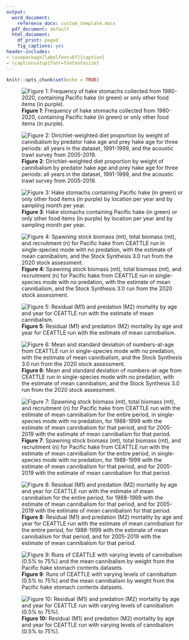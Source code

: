 ```yaml
---
output:
  word_document: 
    reference_docx: custom_template.docx
  pdf_document: default
  html_document:
    df_print: paged
    fig_captions: yes
header-includes:
- \usepackage[labelfont=bf]{caption}
- \captionsetup{font=footnotesize}
---
```


```r
knitr::opts_chunk$set(echo = TRUE)
```


![**Figure 1**: Frequency of hake stomachs collected from 1980-2020, containing Pacific hake (in green) or only other food items (in purple).](./plots/diet/hake_cannibalism.png)


![**Figure 2**: Dirichlet-weighted diet proportion by weight of cannibalism by predator hake age and prey hake age for three periods: all years in the dataset, 1991-1999, and the acoustic trawl survey from 2005-2019.](./plots/diet/Dirichlet/Dirichlet_comp_pretty.png)


![**Figure 3**: Hake stomachs containing Pacific hake (in green) or only other food items (in purple) by location per year and by sampling month per year.](./plots/diet/locations_timing.png)


![**Figure 4**: Spawning stock biomass (mt), total biomass (mt), and recruitment (n) for Pacific hake from CEATTLE run in single-species mode with no predation, with the estimate of mean cannibalism, and the Stock Synthesis 3.0 run from the 2020 stock assessment.](./plots/CEATTLE/intraspecies%20predation/intrasp_popdy.png)


![**Figure 5**: Residual (M1) and predation (M2) mortality by age and year for CEATTLE run with the estimate of mean cannibalism.](./plots/CEATTLE/intraspecies%20predation/M_intrasp.png)


![**Figure 6**: Mean and standard deviation of numbers-at-age from CEATTLE run in single-species mode with no predation, with the estimate of mean cannibalism, and the Stock Synthesis 3.0 run from the 2020 stock assessment.](./plots/CEATTLE/intraspecies%20predation/nbyage_intrasp.png)


![**Figure 7**: Spawning stock biomass (mt), total biomass (mt), and recruitment (n) for Pacific hake from CEATTLE run with the estimate of mean cannibalism for the entire period, in single-species mode with no predation, for 1988-1999 with the estimate of mean cannibalism for that period, and for 2005-2019 with the estimate of mean cannibalism for that period.](./plots/CEATTLE/intraspecies%20predation/Testing/dirichlet_popdy.png)


![**Figure 8**: Residual (M1) and predation (M2) mortality by age and year for CEATTLE run with the estimate of mean cannibalism for the entire period, for 1988-1999 with the estimate of mean cannibalism for that period, and for 2005-2019 with the estimate of mean cannibalism for that period.](./plots/CEATTLE/intraspecies%20predation/Testing/M_dirichlet.png)


![**Figure 9**: Runs of CEATTLE with varying levels of cannibalism (0.5% to 75%) and the mean cannibalism by weight from the Pacific hake stomach contents datasets.](./plots/CEATTLE/intraspecies%20predation/Testing/test_intrasp_popdy.png)


![**Figure 10:** Residual (M1) and predation (M2) mortality by age and year for CEATTLE run with varying levels of cannibalism (0.5% to 75%).](./plots/CEATTLE/intraspecies%20predation/Testing/test_instrasp_M.png)
